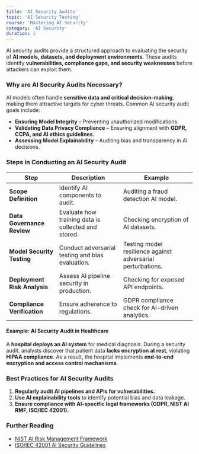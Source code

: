 ```yaml
---
title: 'AI Security Audits'
topic: 'AI Security Testing'
course: 'Mastering AI Security'
category: 'AI Security'
duration: 1
---
```


AI security audits provide a structured approach to evaluating the security of **AI models, datasets, and deployment environments**. These audits identify **vulnerabilities, compliance gaps, and security weaknesses** before attackers can exploit them.

### Why are AI Security Audits Necessary?

AI models often handle **sensitive data and critical decision-making**, making them attractive targets for cyber threats. Common AI security audit goals include:

- **Ensuring Model Integrity** – Preventing unauthorized modifications.
- **Validating Data Privacy Compliance** – Ensuring alignment with **GDPR, CCPA, and AI ethics guidelines**.
- **Assessing Model Explainability** – Auditing bias and transparency in AI decisions.

### Steps in Conducting an AI Security Audit

| Step                         | Description                                         | Example                                                     |
| ---------------------------- | --------------------------------------------------- | ----------------------------------------------------------- |
| **Scope Definition**         | Identify AI components to audit.                    | Auditing a fraud detection AI model.                        |
| **Data Governance Review**   | Evaluate how training data is collected and stored. | Checking encryption of AI datasets.                         |
| **Model Security Testing**   | Conduct adversarial testing and bias evaluation.    | Testing model resilience against adversarial perturbations. |
| **Deployment Risk Analysis** | Assess AI pipeline security in production.          | Checking for exposed API endpoints.                         |
| **Compliance Verification**  | Ensure adherence to regulations.                    | GDPR compliance check for AI-driven analytics.              |

#### **Example: AI Security Audit in Healthcare**

A **hospital deploys an AI system** for medical diagnosis. During a security audit, analysts discover that patient data **lacks encryption at rest**, violating **HIPAA compliance**. As a result, the hospital implements **end-to-end encryption and access control mechanisms**.

### Best Practices for AI Security Audits

1. **Regularly audit AI pipelines and APIs for vulnerabilities.**
2. **Use AI explainability tools** to identify potential bias and data leakage.
3. **Ensure compliance with AI-specific legal frameworks (GDPR, NIST AI RMF, ISO/IEC 42001).**

### Further Reading

- [NIST AI Risk Management Framework](https://www.nist.gov/)
- [ISO/IEC 42001 AI Security Guidelines](https://www.iso.org/)
